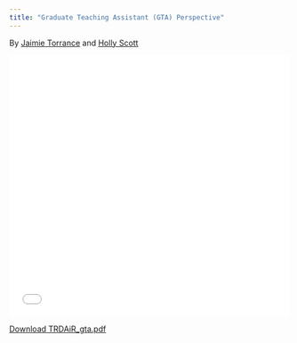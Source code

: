 ```yaml
---
title: "Graduate Teaching Assistant (GTA) Perspective" 
---
```


By [Jaimie Torrance](http://facelab.org/People/torrance) and [Holly Scott](https://hollyscottresearch.github.io/me/)

<embed src="files/TRDAiR_gta.pdf" width="100%" height="470px" />
[Download TRDAiR_gta.pdf](files/TRDAiR_gta.pdf)
